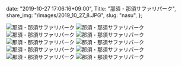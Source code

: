   date: "2019-10-27 17:06:16+09:00",
  Title: "那須・那須サファリパーク",
  share_img: "/images/2019_10_27_8.JPG",
  slug: "nasu",
};

![那須・那須サファリパーク](/images/2019_10_27_1.JPG)
![那須・那須サファリパーク](/images/2019_10_27_2.JPG)
![那須・那須サファリパーク](/images/2019_10_27_3.JPG)
![那須・那須サファリパーク](/images/2019_10_27_4.JPG)
![那須・那須サファリパーク](/images/2019_10_27_5.JPG)
![那須・那須サファリパーク](/images/2019_10_27_6.JPG)
![那須・那須サファリパーク](/images/2019_10_27_7.JPG)
![那須・那須サファリパーク](/images/2019_10_27_8.JPG)
![那須・那須サファリパーク](/images/2019_10_27_9.JPG)
![那須・那須サファリパーク](/images/2019_10_27_10.JPG)
